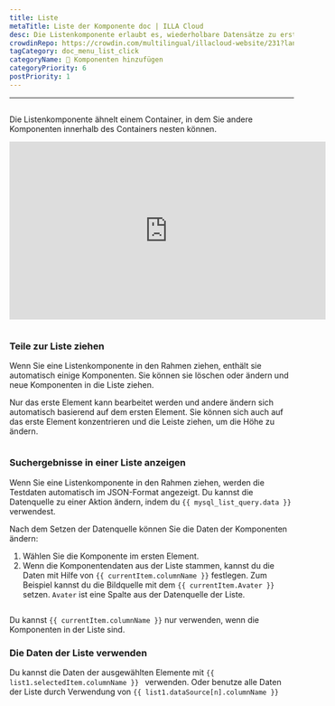 ```yaml
---
title: Liste
metaTitle: Liste der Komponente doc | ILLA Cloud
desc: Die Listenkomponente erlaubt es, wiederholbare Datensätze zu erstellen, deren Aussehen und Gefühl von Ihnen definiert werden.
crowdinRepo: https://crowdin.com/multilingual/illacloud-website/231?languages=de&filter=basic&value=0
tagCategory: doc_menu_list_click
categoryName: 🧬 Komponenten hinzufügen
categoryPriority: 6
postPriority: 1
---
```


* * *

## <h2 hidden>Liste</h2>

Die Listenkomponente ähnelt einem Container, in dem Sie andere Komponenten innerhalb des Containers nesten können.

<iframe width="560" height="315" src="https://www.youtube.com/embed/5rtzkJxEe5o" title="How to use List Component in ILLA Cloud? ILLA Tutorial." frameborder="0" allow="accelerometer; autoplay; clipboard-write; encrypted-media; gyroscope; picture-in-picture; web-share" allowfullscreen></iframe>

<img
  src='https://cdn.illacloud.com/official-website/img/docs/assemble/list.png'
  alt=""
/>

### Teile zur Liste ziehen

Wenn Sie eine Listenkomponente in den Rahmen ziehen, enthält sie automatisch einige Komponenten. Sie können sie löschen oder ändern und neue Komponenten in die Liste ziehen. 

Nur das erste Element kann bearbeitet werden und andere ändern sich automatisch basierend auf dem ersten Element. Sie können sich auch auf das erste Element konzentrieren und die Leiste ziehen, um die Höhe zu ändern.

<img
  src='https://cdn.illacloud.com/official-website/img/docs/assemble/list1.png'
  alt=""
/>

### Suchergebnisse in einer Liste anzeigen

Wenn Sie eine Listenkomponente in den Rahmen ziehen, werden die Testdaten automatisch im JSON-Format angezeigt. Du kannst die Datenquelle zu einer Aktion ändern, indem du `{{ mysql_list_query.data }} ` verwendest. 

Nach dem Setzen der Datenquelle können Sie die Daten der Komponenten ändern:

1.  Wählen Sie die Komponente im ersten Element. 
2.  Wenn die Komponentendaten aus der Liste stammen, kannst du die Daten mit Hilfe von `{{ currentItem.columnName }}` festlegen. Zum Beispiel kannst du die Bildquelle mit dem `{{ currentItem.Avater }} `setzen. `Avater` ist eine Spalte aus der Datenquelle der Liste.

<img
  src='https://cdn.illacloud.com/official-website/img/docs/assemble/list2.png'
  alt=""
/>

Du kannst `{{ currentItem.columnName }}` nur verwenden, wenn die Komponenten in der Liste sind. 

### Die Daten der Liste verwenden

Du kannst die Daten der ausgewählten Elemente mit `{{ list1.selectedItem.columnName }} ` verwenden. Oder benutze alle Daten der Liste durch Verwendung von `{{ list1.dataSource[n].columnName }}`

<img
  src='https://cdn.illacloud.com/official-website/img/docs/assemble/list3.png'
  alt=""
/>
